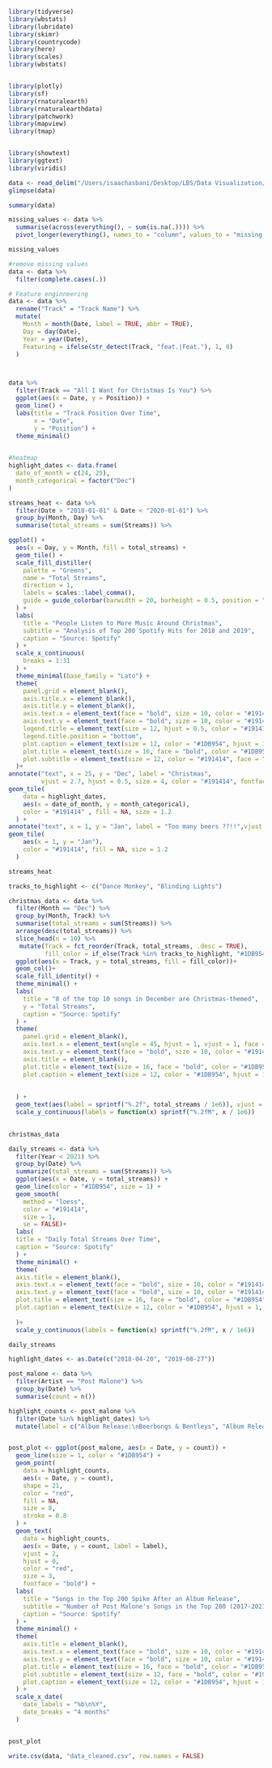 ```r
library(tidyverse)
library(wbstats)
library(lubridate)
library(skimr)
library(countrycode)
library(here)
library(scales)
library(wbstats)


library(plotly)
library(sf)
library(rnaturalearth)
library(rnaturalearthdata)
library(patchwork)
library(mapview)
library(tmap)


library(showtext)
library(ggtext)
library(viridis)
```

```r
data <- read_delim("/Users/isaachasbani/Desktop/LBS/Data Visualization/am10/Group project/data.csv", delim = "#")
glimpse(data)
```


```r
summary(data)
```

```r
missing_values <- data %>%
  summarise(across(everything(), ~ sum(is.na(.)))) %>% 
  pivot_longer(everything(), names_to = "column", values_to = "missing_count")

missing_values
```

```r
#remove missing values
data <- data %>%
  filter(complete.cases(.))

# Feature enginneering
data <- data %>% 
  rename("Track" = "Track Name") %>% 
  mutate(
    Month = month(Date, label = TRUE, abbr = TRUE),
    Day = day(Date),
    Year = year(Date),
    Featuring = ifelse(str_detect(Track, "feat.|Feat."), 1, 0)
  )




```






```r
data %>% 
  filter(Track == "All I Want for Christmas Is You") %>%
  ggplot(aes(x = Date, y = Position)) +
  geom_line() + 
  labs(title = "Track Position Over Time", 
       x = "Date", 
       y = "Position") +
  theme_minimal()
  
```

```r
#heatmap
highlight_dates <- data.frame(
  date_of_month = c(24, 25),
  month_categorical = factor("Dec")
)

streams_heat <- data %>% 
  filter(Date > "2018-01-01" & Date < "2020-01-01") %>% 
  group_by(Month, Day) %>%
  summarise(total_streams = sum(Streams)) %>% 

ggplot() +
  aes(x = Day, y = Month, fill = total_streams) +
  geom_tile() +
  scale_fill_distiller(
    palette = "Greens",
    name = "Total Streams",
    direction = 1,
    labels = scales::label_comma(),
    guide = guide_colorbar(barwidth = 20, barheight = 0.5, position = "bottom")
  ) +
  labs(
    title = "People Listen to More Music Around Christmas",
    subtitle = "Analysis of Top 200 Spotify Hits for 2018 and 2019", 
    caption = "Source: Spotify"
  ) +
  scale_x_continuous(
    breaks = 1:31
  ) +
  theme_minimal(base_family = "Lato") +
  theme(
    panel.grid = element_blank(),
    axis.title.x = element_blank(),
    axis.title.y = element_blank(),
    axis.text.x = element_text(face = "bold", size = 10, color = "#191414"),
    axis.text.y = element_text(face = "bold", size = 10, color = "#191414"),
    legend.title = element_text(size = 12, hjust = 0.5, color = "#191414", face = "bold"),
    legend.title.position = "bottom",
    plot.caption = element_text(size = 12, color = "#1DB954", hjust = 1, face = "bold"),
    plot.title = element_text(size = 16, face = "bold", color = "#1DB954"),
    plot.subtitle = element_text(size = 12, color = "#191414", face = "bold")
  )+
annotate("text", x = 25, y = "Dec", label = "Christmas", 
         vjust = 2.7, hjust = 0.5, size = 4, color = "#191414", fontface = "bold") +
geom_tile(
    data = highlight_dates,
    aes(x = date_of_month, y = month_categorical),
    color = "#191414" , fill = NA, size = 1.2
  ) +
annotate("text", x = 1, y = "Jan", label = "Too many beers ??!!",vjust = -1.5, hjust = 0, size = 4, color = "#191414", fontface = "bold") +
geom_tile(
    aes(x = 1, y = "Jan"),
    color = "#191414", fill = NA, size = 1.2
  ) 

streams_heat
```

```r
tracks_to_highlight <- c("Dance Monkey", "Blinding Lights")

christmas_data <- data %>% 
  filter(Month == "Dec") %>% 
  group_by(Month, Track) %>% 
  summarise(total_streams = sum(Streams)) %>% 
  arrange(desc(total_streams)) %>% 
  slice_head(n = 10) %>% 
   mutate(Track = fct_reorder(Track, total_streams, .desc = TRUE),
          fill_color = if_else(Track %in% tracks_to_highlight, "#1DB954", "#c60f0f")) %>% 
  ggplot(aes(x = Track, y = total_streams, fill = fill_color))+
  geom_col()+
  scale_fill_identity() + 
  theme_minimal() +
  labs(
    title = "8 of the top 10 songs in December are Christmas-themed",
    y = "Total Streams",
    caption = "Source: Spotify"
  ) +
  theme(
    panel.grid = element_blank(),
    axis.text.x = element_text(angle = 45, hjust = 1, vjust = 1, face = "bold", size = 10, color = "#191414"),
    axis.text.y = element_text(face = "bold", size = 10, color = "#191414"),
    axis.title = element_blank(),
    plot.title = element_text(size = 16, face = "bold", color = "#1DB954"),
    plot.caption = element_text(size = 12, color = "#1DB954", hjust = 1, face = "bold"),
   
    
  ) +
  geom_text(aes(label = sprintf("%.2f", total_streams / 1e6)), vjust = -0.5, size = 6) +
  scale_y_continuous(labels = function(x) sprintf("%.2fM", x / 1e6))

          
christmas_data
```


```r
daily_streams <- data %>%
  filter(Year < 2021) %>% 
  group_by(Date) %>%
  summarize(total_streams = sum(Streams)) %>% 
  ggplot(aes(x = Date, y = total_streams)) +
  geom_line(color = "#1DB954", size = 1) +  
  geom_smooth(
    method = "loess", 
    color = "#191414",
    size = 1, 
    se = FALSE)+
  labs(
  title = "Daily Total Streams Over Time",
  caption = "Source: Spotify"
  ) +
  theme_minimal() +
  theme(
  axis.title = element_blank(),
  axis.text.x = element_text(face = "bold", size = 10, color = "#191414"),
  axis.text.y = element_text(face = "bold", size = 10, color = "#191414"),
  plot.title = element_text(size = 16, face = "bold", color = "#1DB954"),
  plot.caption = element_text(size = 12, color = "#1DB954", hjust = 1, face = "bold"),
  
  )+
  scale_y_continuous(labels = function(x) sprintf("%.2fM", x / 1e6))

daily_streams
```





```r
highlight_dates <- as.Date(c("2018-04-20", "2019-08-27"))

post_malone <- data %>% 
  filter(Artist == "Post Malone") %>% 
  group_by(Date) %>% 
  summarise(count = n())

highlight_counts <- post_malone %>%
  filter(Date %in% highlight_dates) %>% 
  mutate(label = c("Album Release:\nBeerbongs & Bentleys", "Album Release:\nHollywood's bleeding"))


post_plot <- ggplot(post_malone, aes(x = Date, y = count)) +
  geom_line(size = 1, color = "#1DB954") +
  geom_point(
    data = highlight_counts, 
    aes(x = Date, y = count), 
    shape = 21,          
    color = "red",       
    fill = NA,      
    size = 8,             
    stroke = 0.8         
  ) +
  geom_text(
    data = highlight_counts,
    aes(x = Date, y = count, label = label),
    vjust = 2,            
    hjust = 0,           
    color = "red",
    size = 3,
    fontface = "bold") + 
  labs(
    title = "Songs in the Top 200 Spike After an Album Release",
    subtitle = "Number of Post Malone's Songs in the Top 200 (2017-2021)", 
    caption = "Source: Spotify"
  ) +
  theme_minimal() +
  theme(
    axis.title = element_blank(),
    axis.text.x = element_text(face = "bold", size = 10, color = "#191414"),
    axis.text.y = element_text(face = "bold", size = 10, color = "#191414"),
    plot.title = element_text(size = 16, face = "bold", color = "#1DB954"),
    plot.subtitle = element_text(size = 12, face = "bold", color = "#191414"),
    plot.caption = element_text(size = 12, color = "#1DB954", hjust = 1, face = "bold")
  ) +
  scale_x_date(
    date_labels = "%b\n%Y",
    date_breaks = "4 months" 
  ) 


post_plot
```




```r
write.csv(data, "data_cleaned.csv", row.names = FALSE)
```

